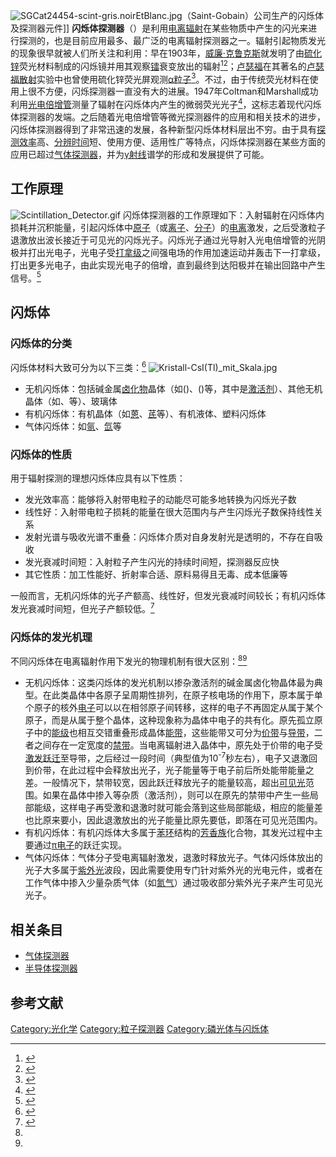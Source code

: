 [[File:SGCat24454-scint-gris.noirEtBlanc.jpg|thumb]]（Saint-Gobain）公司生产的闪烁体及探测器元件]]
'''闪烁体探测器'''（{{lang|en|Scintillation Detector}}）是利用[[电离辐射|电离辐射]]在某些物质中产生的闪光来进行探测的，也是目前应用最多、最广泛的电离辐射探测器之一。辐射引起物质发光的现象很早就被人们所关注和利用：早在1903年，[[威廉·克鲁克斯|威廉·克鲁克斯]]就发明了由[[硫化锌|硫化锌]]荧光材料制成的闪烁镜并用其观察[[镭|镭]]衰变放出的辐射<ref>{{cite journal|author=W. Crookes|title=''Certain Properties of the Emanations of Radium''|journal=Chemical News|year=1903|volume=87|pages=241}}</ref><ref>{{Cite web|author=Paul W. Frame|title=''William Crookes and the Turbulent Luminous Sea''|url=http://www.orau.org/ptp/articlesstories/spinstory.htm|publisher=Oak Ridge Associated Universities|access-date=2013-12-21|archive-date=2021-04-17|archive-url=https://web.archive.org/web/20210417131115/https://www.orau.org/ptp/articlesstories/spinstory.htm|dead-url=no}}</ref>；[[卢瑟福|卢瑟福]]在其著名的[[卢瑟福散射|卢瑟福散射]]实验中也曾使用硫化锌荧光屏观测[[α粒子|α粒子]]<ref>{{cite journal|author=E. Rutherford|title=''The Scattering of α and β Particles by Matter and the Structure of the Atom''|journal=Philosophical Magazine|year=1911|volume=21|pages=669|url=http://www.lawebdefisica.com/arts/structureatom.pdf|access-date=2013-12-21|archive-date=2021-05-07|archive-url=https://web.archive.org/web/20210507031646/https://www.lawebdefisica.com/arts/structureatom.pdf|dead-url=no}}</ref>。不过，由于传统荧光材料在使用上很不方便，闪烁探测器一直没有大的进展。1947年Coltman和Marshall成功利用[[光电倍增管|光电倍增管]]测量了辐射在闪烁体内产生的微弱荧光光子<ref>{{cite journal|author=J. W. Coltman, F. H. Marshall|title=''Photomultiplier Radiation Detector''|url=https://archive.org/details/sim_nucleonics_1947-11_1_3/page/58|journal=Nucleonics|year=1947|volume=1|issue=3|pages=58}}</ref>，这标志着现代闪烁体探测器的发端。之后随着光电倍增管等微光探测器件的应用和相关技术的进步，闪烁体探测器得到了非常迅速的发展，各种新型闪烁体材料层出不穷。由于具有[[探测效率|探测效率]]高、[[分辨时间|分辨时间]]短、使用方便、适用性广等特点，闪烁体探测器在某些方面的应用已超过[[气体探测器|气体探测器]]，并为[[γ射线|γ射线]]谱学的形成和发展提供了可能。

==工作原理==
[[File:Scintillation_Detector.gif|thumb]]
闪烁体探测器的工作原理如下：入射辐射在闪烁体内损耗并沉积能量，引起闪烁体中[[原子|原子]]（或[[离子|离子]]、[[分子|分子]]）的[[电离|电离]]激发，之后受激粒子退激放出波长接近于可见光的闪烁光子。闪烁光子通过光导射入光电倍增管的光阴极并打出光电子，光电子受[[打拿级|打拿级]]之间强电场的作用加速运动并轰击下一打拿级，打出更多光电子，由此实现光电子的倍增，直到最终到达阳极并在输出回路中产生信号。<ref name="Knoll">{{cite book|author=Glenn F. Knoll|title=''Radiation Detection and Measurement''|edition=3rd|publisher=John Wiley & Sons|year=2000|isbn=978-0-471-07338-3}}</ref>

==闪烁体==
===闪烁体的分类===
闪烁体材料大致可分为以下三类：<ref name="AN Ji-gang">{{cite book|author=安继刚|title=《电离辐射探测器》|location=北京|publisher=原子能出版社|year=1995|isbn=978-7-5022-1332-9}}</ref>
[[File:Kristall-CsI(Tl)_mit_Skala.jpg|thumb]]
* 无机闪烁体：包括碱金属[[卤化物|卤化物]]晶体（如{{chem|[[NaI|NaI]]}}({{chem|Tl}})、{{chem|[[CsI|CsI]]}}({{chem|Tl}})等，其中{{chem|Tl}}是[[激活剂|激活剂]]）、其他无机晶体（如{{chem|CdWO|4}}、{{chem|[[BGO|BGO]]}}等）、玻璃体
* 有机闪烁体：有机晶体（如[[蒽|蒽]]、[[芪|芪]]等）、有机液体、塑料闪烁体
* 气体闪烁体：如[[氩|氩]]、[[氙|氙]]等

===闪烁体的性质===
用于辐射探测的理想闪烁体应具有以下性质：
* 发光效率高：能够将入射带电粒子的动能尽可能多地转换为闪烁光子数
* 线性好：入射带电粒子损耗的能量在很大范围内与产生闪烁光子数保持线性关系
* 发射光谱与吸收光谱不重叠：闪烁体介质对自身发射光是透明的，不存在自吸收
* 发光衰减时间短：入射粒子产生闪光的持续时间短，探测器反应快
* 其它性质：加工性能好、折射率合适、原料易得且无毒、成本低廉等
一般而言，无机闪烁体的光子产额高、线性好，但发光衰减时间较长；有机闪烁体发光衰减时间短，但光子产额较低。<ref name="CHEN Bo-xian">{{cite book|author=陈伯显, 张智|title=《核辐射物理及探测学》|location=哈尔滨|publisher=哈尔滨工程大学出版社|isbn=978-7-5661-0187-7|date=2011年8月}}</ref>

===闪烁体的发光机理===
不同闪烁体在电离辐射作用下发光的物理机制有很大区别：<ref name="Knoll"/><ref name="CHEN Bo-xian"/>
* 无机闪烁体：这类闪烁体的发光机制以掺杂激活剂的碱金属卤化物晶体最为典型。在此类晶体中各原子呈周期性排列，在原子核电场的作用下，原本属于单个原子的核外[[电子|电子]]可以以在相邻原子间转移，这样的电子不再固定从属于某个原子，而是从属于整个晶体，这种现象称为晶体中电子的共有化。原先孤立原子中的[[能级|能级]]也相互交错重叠形成晶体[[能带|能带]]，这些能带又可分为[[价带|价带]]与[[导带|导带]]，二者之间存在一定宽度的[[禁带|禁带]]。当电离辐射进入晶体中，原先处于价带的电子受[[激发|激发]][[跃迁|跃迁]]至导带，之后经过一段时间（典型值为10<sup>-7</sup>秒左右），电子又退激回到价带，在此过程中会释放出光子，光子能量等于电子前后所处能带能量之差。一般情况下，禁带较宽，因此跃迁释放光子的能量较高，超出[[可见光|可见光]]范围。如果在晶体中掺入{{chem|Tl}}等杂质（激活剂），则可以在原先的禁带中产生一些局部能级，这样电子再受激和退激时就可能会落到这些局部能级，相应的能量差也比原来要小，因此退激放出的光子能量比原先要低，即落在可见光范围内。
* 有机闪烁体：有机闪烁体大多属于[[苯环|苯环]]结构的[[芳香族|芳香族]]化合物，其发光过程中主要通过[[π电子|π电子]]的跃迁实现。
* 气体闪烁体：气体分子受电离辐射激发，退激时释放光子。气体闪烁体放出的光子大多属于[[紫外光|紫外光]]波段，因此需要使用专门针对紫外光的光电元件，或者在工作气体中掺入少量杂质气体（如[[氮气|氮气]]）通过吸收部分紫外光子来产生可见光光子。

==相关条目==
* [[气体探测器|气体探测器]]
* [[半导体探测器|半导体探测器]]

==参考文献==
{{Reflist}}

[[Category:光化学|Category:光化学]]
[[Category:粒子探测器|Category:粒子探测器]]
[[Category:磷光体与闪烁体|Category:磷光体与闪烁体]]